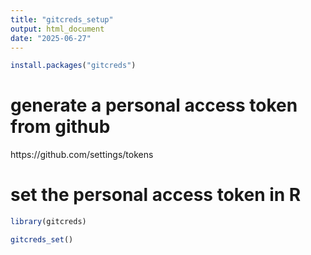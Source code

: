 ```yaml
---
title: "gitcreds_setup"
output: html_document
date: "2025-06-27"
---
```


```r
install.packages("gitcreds")
```

# generate a personal access token from github

https://github.com/settings/tokens

# set the personal access token in R
```r
library(gitcreds)

gitcreds_set()
```